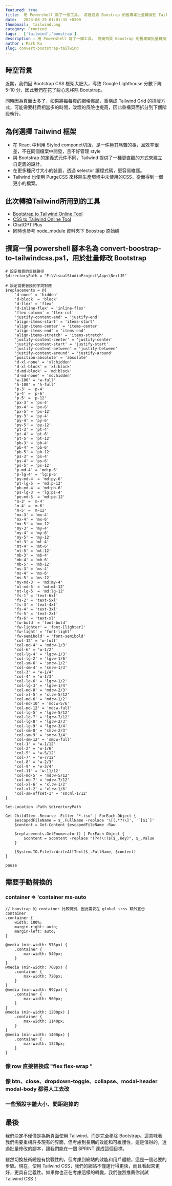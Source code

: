 ```yaml
---
featured: true
title:  用 Powershell 寫了一個工具， 將幾百頁 Boostrap 的舊專案批量轉換到 Tailwind css 
date:   2023-08-29 01:01:35 +0300
thumbnail:  tailwind.png
category: Frontend
tags:   ['tailwind','boostrap']
description : 用 Powershell 寫了一個工具， 將幾百頁 Boostrap 的舊專案批量轉換到 Tailwind css 
author : Mark Ku
slug: convert-bootstrap-tailwind
---
```


## 時空背景
近期，我們因 Bootstrap CSS 框架太肥大，導致 Google Lighthouse 分數下降 5-10 分，因此我們在花了些心思移除 Bootstrap。  

同時因為頁面太多了，如果將每每頁的網格佈局，重構成 Tailwind Grid 的排版方式，可能需要耗費相當多的時間，改壞的風險也提高，因此重構頁面拆分到下個階段執行。

## 為何選擇 Tailwind 框架
* 在 React 中利用 Styled componet切版，是一件極其痛苦的事，且效率很差，不在同個檔案中開發，且不好管理 style 
* 與 Bootstrap 的定義式元件不同，Tailwind 提供了一種更直觀的方式來建立自定義的設計。
* 在更多種尺寸大小的裝置，透過 selector 讓程式碼，更容易維護。
* Tailwind 也使用 PurgeCSS 來移除生產環境中未使用的CSS，從而得到一個更小的檔案。

## 此次轉換Tailwind所用到的工具
* [Bootstrap to Tailwind Online Tool](https://tools.bitfertig.de/bootstrap2tailwind/)
* [CSS to Tailwind Online Tool](https://transform.tools/css-to-tailwind)
* ChatGPT Plus
* 同時也參考 node_module 資料夾下 Boostrap 原始碼

## 撰寫一個 powershell 腳本名為 convert-boostrap-to-tailwindcss.ps1，用於批量修改 Bootstrap
```
# 設定搜尋的目錄路徑
$directoryPath = "E:\VisualStudioProject\Apps\NextJS"

# 設定需要替換的字詞對應
$replacements = @{
    'd-none' = 'hidden'
    'd-block' = 'block'
    'd-flex' = 'flex'
    'd-inline-flex' = 'inline-flex'
    'flex-column' = 'flex-col'
    'justify-content-end' = 'justify-end'
    'align-items-start' = 'items-start'
    'align-items-center' = 'items-center'
    'align-items-end' = 'items-end'
    'align-items-stretch' = 'items-stretch'
    'justify-content-center' = 'justify-center'
    'justify-content-start' = 'justify-start'
    'justify-content-between' = 'justify-between'
    'justify-content-around' = 'justify-around'
    'position-absolute' = 'absolute'
    'd-xl-none' = 'xl:hidden'
    'd-xl-block' = 'xl:block'
    'd-md-block' = 'md:block'
    'd-md-none' = 'md:hidden'
    'w-100' = 'w-full'
    'h-100' = 'h-full'
    'p-3' = 'p-4'
    'p-4' = 'p-6'
    'p-5' = 'p-12'
    'px-3' = 'px-4'
    'px-4' = 'px-6'
    'px-5' = 'px-12'
    'py-3' = 'py-4'
    'py-4' = 'py-6'
    'py-5' = 'py-12'
    'pt-3' = 'pt-4'
    'pt-4' = 'pt-6'
    'pt-5' = 'pt-12'
    'pb-3' = 'pb-4'
    'pb-4' = 'pb-6'
    'pb-5' = 'pb-12'
    'ps-3' = 'ps-4'
    'ps-4' = 'ps-6'
    'ps-5' = 'ps-12'
    'p-md-4' = 'md:p-6'
    'p-lg-4' = 'lg:p-6'
    'py-md-4' = 'md:py-6'
    'pt-lg-5' = 'md:p-12'
    'pb-md-4' = 'md:pb-6'
    'ps-lg-3' = 'lg:ps-4'
    'pe-md-5' = 'md:pe-12'
    'm-3' = 'm-4'
    'm-4' = 'm-6'
    'm-5' = 'm-12'
    'mx-3' = 'mx-4'
    'mx-4' = 'mx-6'
    'mx-5' = 'mx-12'
    'my-3' = 'my-4'
    'my-4' = 'my-6'
    'my-5' = 'my-12'
    'mt-3' = 'mt-4'
    'mt-4' = 'mt-6'
    'mt-5' = 'mt-12'
    'mb-3' = 'mb-4'
    'mb-4' = 'mb-6'
    'mb-5' = 'mb-12'
    'ms-3' = 'ms-4'
    'ms-4' = 'ms-6'
    'ms-5' = 'ms-12'
    'my-md-3' = 'md:my-4'
    'mt-md-5' = 'md:mt-12'
    'mt-lg-5' = 'md:lg-12'
    'fs-1' = 'text-6xl'
    'fs-2' = 'text-5xl'
    'fs-3' = 'text-4xl'
    'fs-4' = 'text-3xl'
    'fs-5' = 'text-2xl'
    'fs-6' = 'text-xl'
    'fw-bold' = 'font-bold'
    'fw-lighter' = 'font-[lighter]'
    'fw-light' = 'font-light'
    'fw-semibold' = 'font-semibold'
    'col-12' = 'w-full'
    'col-md-4' = 'md:w-1/3'
    'col-6' = 'w-1/2'
    'col-lg-4' = 'lg:w-1/3'
    'col-lg-2' = 'lg:w-1/6'
    'col-sm-6' = 'sm:w-1/2'
    'col-sm-4' = 'sm:w-1/3'
    'col-3' = 'w-1/4'
    'col-4' = 'w-1/3'
    'col-lg-6' = 'lg:w-1/2'
    'col-lg-3' = 'lg:w-1/4'
    'col-md-8' = 'md:w-2/3'
    'col-xl-5' = 'xl:w-5/12'    
    'col-md-6' = 'md:w-1/2'
    'col-md-10' = 'md:w-5/6'
    'col-md-12' = 'md:w-full'
    'col-lg-5' = 'lg:w-5/12'
    'col-lg-7' = 'lg:w-7/12'
    'col-lg-8' = 'lg:w-2/3'
    'col-lg-9' = 'lg:w-3/4'
    'col-sm-8' = 'sm:w-2/3'
    'col-sm-9' = 'sm:w-3/4'
    'col-sm-12' = 'sm:w-full'
    'col-1' = 'w-1/12'
    'col-2' = 'w-1/6'
    'col-5' = 'w-5/12'
    'col-7' = 'w-7/12'
    'col-8' = 'w-2/3'
    'col-9' = 'w-3/4'
    'col-11' = 'w-11/12'
    'col-md-5' = 'md:w-5/12'
    'col-md-7' = 'md:w-7/12'
    'col-xl-6' = 'xl:w-1/2'
    'col-xl-2' = 'xl:w-1/6'
    'col-sm-offset-1' = 'sm:ml-1/12'
}

Set-Location -Path $directoryPath

Get-ChildItem -Recurse -Filter '*.tsx' | ForEach-Object {
    $escapedFileName = $_.FullName -replace '\[(.*?)\]', '`[$1`]'
    $content = Get-Content $escapedFileName -Raw

    $replacements.GetEnumerator() | ForEach-Object {
        $content = $content -replace "(?<!\!)$($_.Key)", $_.Value
    }
    
    [System.IO.File]::WriteAllText($_.FullName, $content)
}

pause

```

## 需要手動替換的
###  container  => 'container mx-auto
```
// boostrap 的 container 比較特別，因此需要在 global scss 額外宣告 container
.container {
    width: 100%;
    margin-right: auto;
    margin-left: auto;
}

@media (min-width: 576px) {
    .container {
        max-width: 540px;
    }
}
@media (min-width: 768px) {
    .container {
        max-width: 720px;
    }
}
@media (min-width: 992px) {
    .container {
        max-width: 960px;
    }
}
@media (min-width: 1200px) {
    .container {
        max-width: 1140px;
    }
}
@media (min-width: 1400px) {
    .container {
        max-width: 1320px;
    }
}
```
### 像 row 直接替換成  "flex flex-wrap "
### 像 btn、close、dropdown-toggle、collapse、modal-header modal-body 都得人工去改
### 一些預設字體大小、間距跑掉的


## 最後
我們決定不僅僅是為新頁面使用 Tailwind，而是完全移除 Bootstrap。這意味著我們需要重構許多現有的界面，但考慮到長期的效能和可維護性，這是值得的，透過批量修改的腳本，讓我們能在一個 SPRINT 達成這個目標。

雖然切換技術總是有挑戰性的，但考慮到網站的效能和用戶體驗，這是一個必要的步驟。現在，使用 Tailwind CSS，我們的網站不僅運行得更快，而且看起來更好，更具自定義性。如果你也正在考慮這樣的轉變，我們強烈推薦你試試 Tailwind CSS！




